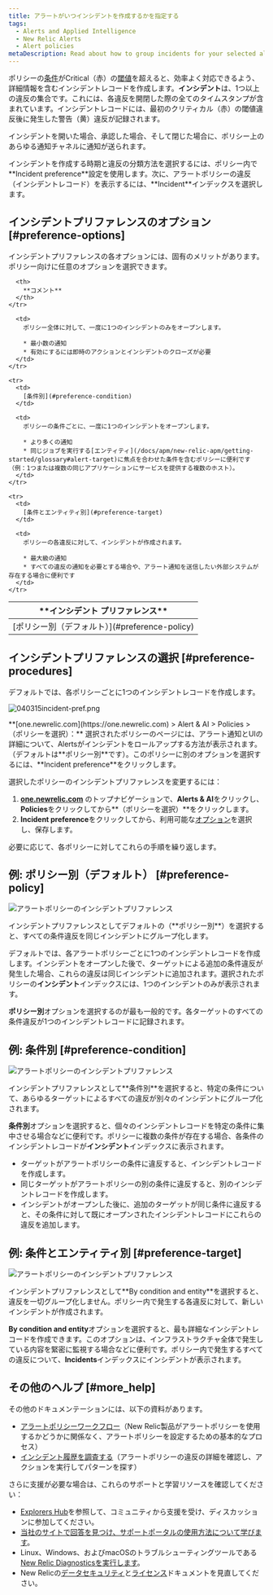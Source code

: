 ```yaml
---
title: アラートがいつインシデントを作成するかを指定する
tags:
  - Alerts and Applied Intelligence
  - New Relic Alerts
  - Alert policies
metaDescription: Read about how to group incidents for your selected alert policy and select your incident preference. The default is "by policy."
---
```


ポリシーの[条件](/docs/alerts/new-relic-alerts-beta/configuring-alert-policies/define-alert-conditions)がCritical（赤）の[閾値](/docs/alerts/new-relic-alerts-beta/configuring-alert-policies/define-thresholds-trigger-alert)を超えると、効率よく対応できるよう、詳細情報を含むインシデントレコードを作成します。**インシデント**は、1つ以上の違反の集合です。これには、各違反を開閉した際の全てのタイムスタンプが含まれています。インシデントレコードには、最初のクリティカル（赤）の閾値違反後に発生した警告（黄）違反が記録されます。

インシデントを開いた場合、承認した場合、そして閉じた場合に、ポリシー上のあらゆる通知チャネルに通知が送られます。

<Callout variant="tip">
  インシデントを作成する時期と違反の分類方法を選択するには、ポリシー内で**Incident preference**設定を使用します。次に、アラートポリシーの違反（インシデントレコード）を表示するには、**Incident**インデックスを選択します。
</Callout>

## インシデントプリファレンスのオプション [#preference-options]

インシデントプリファレンスの各オプションには、固有のメリットがあります。ポリシー向けに任意のオプションを選択できます。

<table>
  <thead>
    <tr>
      <th width={200}>
        **インシデント  
        プリファレンス**
      </th>

      <th>
        **コメント**
      </th>
    </tr>
  </thead>

  <tbody>
    <tr>
      <td>
        [ポリシー別（デフォルト）](#preference-policy)
      </td>

      <td>
        ポリシー全体に対して、一度に1つのインシデントのみをオープンします。

        * 最小数の通知
        * 有効にするには即時のアクションとインシデントのクローズが必要
      </td>
    </tr>

    <tr>
      <td>
        [条件別](#preference-condition)
      </td>

      <td>
        ポリシーの条件ごとに、一度に1つのインシデントをオープンします。

        * より多くの通知
        * 同じジョブを実行する[エンティティ](/docs/apm/new-relic-apm/getting-started/glossary#alert-target)に焦点を合わせた条件を含むポリシーに便利です（例：1つまたは複数の同じアプリケーションにサービスを提供する複数のホスト）。
      </td>
    </tr>

    <tr>
      <td>
        [条件とエンティティ別](#preference-target)
      </td>

      <td>
        ポリシーの各違反に対して、インシデントが作成されます。

        * 最大級の通知
        * すべての違反の通知を必要とする場合や、アラート通知を送信したい外部システムが存在する場合に便利です
      </td>
    </tr>
  </tbody>
</table>

## インシデントプリファレンスの選択 [#preference-procedures]

デフォルトでは、各ポリシーごとに1つのインシデントレコードを作成します。

![040315incident-pref.png](./images/040315incident-pref_0.png "040315incident-pref.png")

<figcaption>
  **[one.newrelic.com](https://one.newrelic.com) > Alert & AI > Policies > （ポリシーを選択）：** 選択されたポリシーのページには、アラート通知とUIの詳細について、Alertsがインシデントをロールアップする方法が表示されます。（デフォルトは**ポリシー別**です）。このポリシーに別のオプションを選択するには、**Incident preference**をクリックします。
</figcaption>

選択したポリシーのインシデントプリファレンスを変更するには：

1. **[one.newrelic.com](https://one.newrelic.com/ "新しいウィンドウにリンクが開きます。")** のトップナビゲーションで、**Alerts & AI**をクリックし、**Policies**をクリックしてから**（ポリシーを選択）**をクリックします。
2. **Incident preference**をクリックしてから、利用可能な[オプション](#preference-options)を選択し、保存します。

必要に応じて、各ポリシーに対してこれらの手順を繰り返します。

## 例: ポリシー別（デフォルト） [#preference-policy]

![アラートポリシーのインシデントプリファレンス](./images/sites/default/files/styles/inline_660px/public/thumbnails/images/example-policy-incident.png "アラートポリシーのインシデントプリファレンス")

<figcaption>
  インシデントプリファレンスとしてデフォルトの（**ポリシー別**）を選択すると、すべての条件違反を同じインシデントにグループ化します。
</figcaption>

デフォルトでは、各アラートポリシーごとに1つのインシデントレコードを作成します。インシデントをオープンした後で、ターゲットによる追加の条件違反が発生した場合、これらの違反は同じインシデントに追加されます。選択されたポリシーの**インシデント**インデックスには、1つのインシデントのみが表示されます。

**ポリシー別**オプションを選択するのが最も一般的です。各ターゲットのすべての条件違反が1つのインシデントレコードに記録されます。

## 例: 条件別 [#preference-condition]

![アラートポリシーのインシデントプリファレンス](./images/sites/default/files/styles/inline_660px/public/thumbnails/images/example-condition-incident.png "アラートポリシーのインシデントプリファレンス")

<figcaption>
  インシデントプリファレンスとして**条件別**を選択すると、特定の条件について、あらゆるターゲットによるすべての違反が別々のインシデントにグループ化されます。
</figcaption>

**条件別**オプションを選択すると、個々のインシデントレコードを特定の条件に集中させる場合などに便利です。ポリシーに複数の条件が存在する場合、各条件のインシデントレコードが**インシデント**インデックスに表示されます。

* ターゲットがアラートポリシーの条件に違反すると、インシデントレコードを作成します。
* 同じターゲットがアラートポリシーの別の条件に違反すると、別のインシデントレコードを作成します。
* インシデントがオープンした後に、追加のターゲットが同じ条件に違反すると、その条件に対して既にオープンされたインシデントレコードにこれらの違反を追加します。

## 例: 条件とエンティティ別 [#preference-target]

![アラートポリシーのインシデントプリファレンス](./images/sites/default/files/styles/inline_660px/public/thumbnails/images/example-target-incident.png "アラートポリシーのインシデントプリファレンス")

<figcaption>
  インシデントプリファレンスとして**By condition and entity**を選択すると、違反を一切グループ化しません。ポリシー内で発生する各違反に対して、新しいインシデントが作成されます。
</figcaption>

**By condition and entity**オプションを選択すると、最も詳細なインシデントレコードを作成できます。このオプションは、インフラストラクチャ全体で発生している内容を緊密に監視する場合などに便利です。ポリシー内で発生するすべての違反について、**Incidents**インデックスにインシデントが表示されます。

## その他のヘルプ [#more_help]

その他のドキュメンテーションには、以下の資料があります。

* [アラートポリシーワークフロー](/docs/alerts/new-relic-alerts-beta/configuring-alert-policies/alert-policy-workflow)（New Relic製品がアラートポリシーを使用するかどうかに関係なく、アラートポリシーを設定するための基本的なプロセス）
* [インシデント履歴を調査する](/docs/alerts/new-relic-alerts-beta/reviewing-alert-incidents/explore-incident-history)（アラートポリシーの違反の詳細を確認し、アクションを実行してパターンを探す）

さらに支援が必要な場合は、これらのサポートと学習リソースを確認してください：

* [Explorers Hub](https://discuss.newrelic.com/)を参照して、コミュニティから支援を受け、ディスカッションに参加してください。
* [当社のサイトで回答を見つけ、サポートポータルの使用方法について学びます](/docs/using-new-relic/welcome-new-relic/get-started/find-help-use-support-portal)。
* Linux、Windows、およびmacOSのトラブルシューティングツールである[New Relic Diagnosticsを実行します](/docs/using-new-relic/cross-product-functions/troubleshooting/new-relic-diagnostics)。
* New Relicの[データセキュリティ](/docs/security)と[ライセンス](/docs/licenses)ドキュメントを見直してください。
